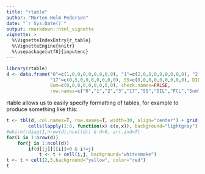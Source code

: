 ```yaml
---
title: "rtable"
author: "Morten Holm Pedersen"
date: "`r Sys.Date()`"
output: rmarkdown::html_vignette
vignette: >
  %\VignetteIndexEntry{r_table}
  %\VignetteEngine{knitr}
  %\usepackage[utf8]{inputenc}
---
```


```r
library(rtable)
d <- data.frame("0"=c(1,0,0,0,0,0,0,0,0), "1"=c(2,0,0,0,0,0,0,0,0), "2"=c(0,3,0,0,0,0,0,0,0), "3"=c(0,0,0,0,0,0,0,0,0), 
                "17"=c(0,5,0,0,0,0,0,0,0), SS=c(0,0,0,0,0,0,0,0,0), DIL=c(0,0,1,0,0,0,0,0,0), FCL=c(0,0,1,0,0,0,0,0,0), 
                Sum=c(0,0,0,0,0,0,0,0,0), check.names=FALSE,
                row.names=c("0","1","2","3","17","SS","DIL","FCL","Sum"))
```

rtable allows us to easily specify formatting of tables, for example to produce something like this:
```r
t <- tbl(d, col.names=T, row.names=T, width=30, align="center") + grid() + vlines(c(0,3,5,8)) + hlines(c(0,3,5,8)) +
        cells(lapply(1:8, function(x) c(x,x)), background="lightgray")
#which(!diag(1,nrow(d),ncol(d)) & d>0, arr.ind=T)
for(i in 1:nrow(d))
    for(j in 1:ncol(d))
        if(d[[j]][[i]]>0 & i!=j)
            t <- t + cell(i,j, background="whitesmoke")
t <- t + cell(2,5,background="yellow", color="red")
t
```
